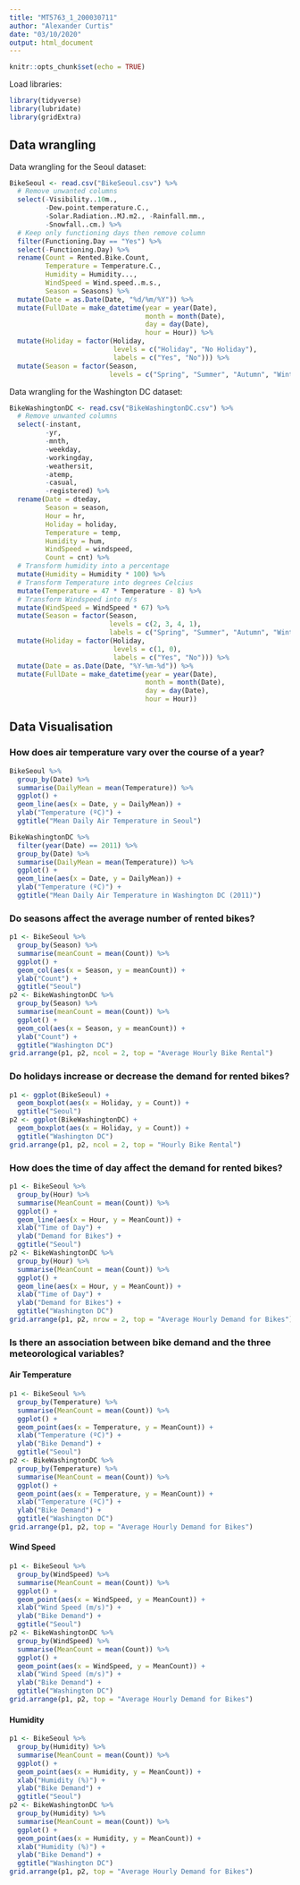 ```yaml
---
title: "MT5763_1_200030711"
author: "Alexander Curtis"
date: "03/10/2020"
output: html_document
---
```


```r
knitr::opts_chunk$set(echo = TRUE)
```

Load libraries:
```r
library(tidyverse)
library(lubridate)
library(gridExtra)
```

## Data wrangling

Data wrangling for the Seoul dataset:
```r
BikeSeoul <- read.csv("BikeSeoul.csv") %>% 
  # Remove unwanted columns
  select(-Visibility..10m.,
         -Dew.point.temperature.C.,
         -Solar.Radiation..MJ.m2., -Rainfall.mm.,
         -Snowfall..cm.) %>%
  # Keep only functioning days then remove column
  filter(Functioning.Day == "Yes") %>%
  select(-Functioning.Day) %>%
  rename(Count = Rented.Bike.Count, 
         Temperature = Temperature.C.,
         Humidity = Humidity...,
         WindSpeed = Wind.speed..m.s.,
         Season = Seasons) %>%
  mutate(Date = as.Date(Date, "%d/%m/%Y")) %>%
  mutate(FullDate = make_datetime(year = year(Date),
                                  month = month(Date),
                                  day = day(Date),
                                  hour = Hour)) %>%
  mutate(Holiday = factor(Holiday, 
                          levels = c("Holiday", "No Holiday"),
                          labels = c("Yes", "No"))) %>%
  mutate(Season = factor(Season, 
                         levels = c("Spring", "Summer", "Autumn", "Winter")))
```


Data wrangling for the Washington DC dataset:
```r
BikeWashingtonDC <- read.csv("BikeWashingtonDC.csv") %>%
  # Remove unwanted columns
  select(-instant,
         -yr,
         -mnth,
         -weekday,
         -workingday,
         -weathersit,
         -atemp,
         -casual,
         -registered) %>%
  rename(Date = dteday,
         Season = season,
         Hour = hr,
         Holiday = holiday,
         Temperature = temp,
         Humidity = hum,
         WindSpeed = windspeed,
         Count = cnt) %>%
  # Transform humidity into a percentage
  mutate(Humidity = Humidity * 100) %>%
  # Transform Temperature into degrees Celcius
  mutate(Temperature = 47 * Temperature - 8) %>%
  # Transform Windspeed into m/s
  mutate(WindSpeed = WindSpeed * 67) %>%
  mutate(Season = factor(Season,
                         levels = c(2, 3, 4, 1),
                         labels = c("Spring", "Summer", "Autumn", "Winter"))) %>%
  mutate(Holiday = factor(Holiday,
                          levels = c(1, 0),
                          labels = c("Yes", "No"))) %>%
  mutate(Date = as.Date(Date, "%Y-%m-%d")) %>%
  mutate(FullDate = make_datetime(year = year(Date),
                                  month = month(Date),
                                  day = day(Date),
                                  hour = Hour))
```


## Data Visualisation

### How does air temperature vary over the course of a year?

```r
BikeSeoul %>% 
  group_by(Date) %>%
  summarise(DailyMean = mean(Temperature)) %>%
  ggplot() +
  geom_line(aes(x = Date, y = DailyMean)) +
  ylab("Temperature (ºC)") +
  ggtitle("Mean Daily Air Temperature in Seoul")
```

```r
BikeWashingtonDC %>% 
  filter(year(Date) == 2011) %>%
  group_by(Date) %>%
  summarise(DailyMean = mean(Temperature)) %>%
  ggplot() +
  geom_line(aes(x = Date, y = DailyMean)) +
  ylab("Temperature (ºC)") +
  ggtitle("Mean Daily Air Temperature in Washington DC (2011)")
```

### Do seasons affect the average number of rented bikes?

```r
p1 <- BikeSeoul %>%
  group_by(Season) %>%
  summarise(meanCount = mean(Count)) %>%
  ggplot() + 
  geom_col(aes(x = Season, y = meanCount)) + 
  ylab("Count") +
  ggtitle("Seoul")
p2 <- BikeWashingtonDC %>%
  group_by(Season) %>%
  summarise(meanCount = mean(Count)) %>%
  ggplot() + 
  geom_col(aes(x = Season, y = meanCount)) + 
  ylab("Count") +
  ggtitle("Washington DC")
grid.arrange(p1, p2, ncol = 2, top = "Average Hourly Bike Rental")
```

### Do holidays increase or decrease the demand for rented bikes?

```r
p1 <- ggplot(BikeSeoul) +
  geom_boxplot(aes(x = Holiday, y = Count)) +
  ggtitle("Seoul")
p2 <- ggplot(BikeWashingtonDC) +
  geom_boxplot(aes(x = Holiday, y = Count)) +
  ggtitle("Washington DC")
grid.arrange(p1, p2, ncol = 2, top = "Hourly Bike Rental")
```

### How does the time of day affect the demand for rented bikes?

```r
p1 <- BikeSeoul %>%
  group_by(Hour) %>%
  summarise(MeanCount = mean(Count)) %>%
  ggplot() +
  geom_line(aes(x = Hour, y = MeanCount)) +
  xlab("Time of Day") +
  ylab("Demand for Bikes") +
  ggtitle("Seoul")
p2 <- BikeWashingtonDC %>%
  group_by(Hour) %>%
  summarise(MeanCount = mean(Count)) %>%
  ggplot() +
  geom_line(aes(x = Hour, y = MeanCount)) +
  xlab("Time of Day") +
  ylab("Demand for Bikes") +
  ggtitle("Washington DC")
grid.arrange(p1, p2, nrow = 2, top = "Average Hourly Demand for Bikes")
```

### Is there an association between bike demand and the three meteorological variables?

#### Air Temperature
```r
p1 <- BikeSeoul %>%
  group_by(Temperature) %>%
  summarise(MeanCount = mean(Count)) %>%
  ggplot() + 
  geom_point(aes(x = Temperature, y = MeanCount)) +
  xlab("Temperature (ºC)") +
  ylab("Bike Demand") +
  ggtitle("Seoul")
p2 <- BikeWashingtonDC %>%
  group_by(Temperature) %>%
  summarise(MeanCount = mean(Count)) %>%
  ggplot() + 
  geom_point(aes(x = Temperature, y = MeanCount)) +
  xlab("Temperature (ºC)") +
  ylab("Bike Demand") +
  ggtitle("Washington DC")
grid.arrange(p1, p2, top = "Average Hourly Demand for Bikes")
```

#### Wind Speed
```r
p1 <- BikeSeoul %>%
  group_by(WindSpeed) %>%
  summarise(MeanCount = mean(Count)) %>%
  ggplot() + 
  geom_point(aes(x = WindSpeed, y = MeanCount)) +
  xlab("Wind Speed (m/s)") +
  ylab("Bike Demand") +
  ggtitle("Seoul")
p2 <- BikeWashingtonDC %>%
  group_by(WindSpeed) %>%
  summarise(MeanCount = mean(Count)) %>%
  ggplot() + 
  geom_point(aes(x = WindSpeed, y = MeanCount)) +
  xlab("Wind Speed (m/s)") +
  ylab("Bike Demand") +
  ggtitle("Washington DC")
grid.arrange(p1, p2, top = "Average Hourly Demand for Bikes")
```

#### Humidity
```r
p1 <- BikeSeoul %>%
  group_by(Humidity) %>%
  summarise(MeanCount = mean(Count)) %>%
  ggplot() + 
  geom_point(aes(x = Humidity, y = MeanCount)) +
  xlab("Humidity (%)") +
  ylab("Bike Demand") +
  ggtitle("Seoul")
p2 <- BikeWashingtonDC %>%
  group_by(Humidity) %>%
  summarise(MeanCount = mean(Count)) %>%
  ggplot() + 
  geom_point(aes(x = Humidity, y = MeanCount)) +
  xlab("Humidity (%)") +
  ylab("Bike Demand") +
  ggtitle("Washington DC")
grid.arrange(p1, p2, top = "Average Hourly Demand for Bikes")
```




